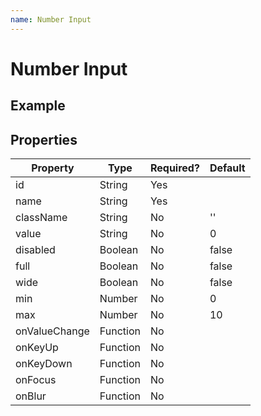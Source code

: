 ```yaml
---
name: Number Input
---
```


# Number Input


## Example

<Playground>
    <NumberInput
      id="number_input"
      name="number_input"
      min={1}
      value={6}
      max={10}
    />
</Playground>

## Properties

| Property    | Type           | Required? | Default |
|-------------|----------------|-----------|---------|
|id           |String          |Yes        |         |
|name         |String          |Yes        |         |
|className    |String          |No         |''       |
|value        |String          |No         |0        |
|disabled     |Boolean         |No         |false    |
|full         |Boolean         |No         |false    |
|wide         |Boolean         |No         |false    |
|min          |Number          |No         |0        |
|max          |Number          |No         |10       |
|onValueChange|Function        |No         |         |
|onKeyUp      |Function        |No         |         |
|onKeyDown    |Function        |No         |         |
|onFocus      |Function        |No         |         |
|onBlur       |Function        |No         |         |